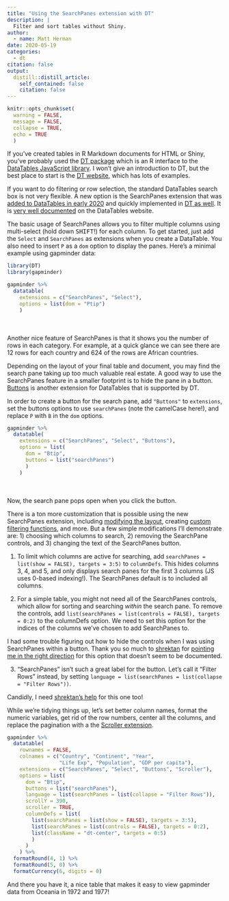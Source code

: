 ```yaml
---
title: "Using the SearchPanes extension with DT"
description: |
  Filter and sort tables without Shiny.
author:
  - name: Matt Herman
date: 2020-05-19
categories:
  - dt
citation: false
output:
  distill::distill_article:
    self_contained: false
    citation: false
---
```


```r
knitr::opts_chunk$set(
  warning = FALSE,
  message = FALSE,
  collapse = TRUE,
  echo = TRUE
  )
```

If you've created tables in R Markdown documents for HTML or Shiny, you've probably used the [DT package](https://rstudio.github.io/DT/) which is an R interface to the [DataTables JavaScript library](https://datatables.net/). I won't give an introduction to DT, but the best place to start is the [DT website](https://rstudio.github.io/DT/), which has lots of examples.

If you want to do filtering or row selection, the standard DataTables search box is not very flexible. A new option is the SearchPanes extension that was [added to DataTables in early 2020](https://datatables.net/blog/2020-01-13) and quickly implemented in [DT as well](https://github.com/rstudio/DT/pull/756). It is [very well documented](https://datatables.net/extensions/searchpanes/) on the DataTables website.

The basic usage of SearchPanes allows you to filter multiple columns using multi-select (hold down <kbd>SHIFT</kbd>!) for each column. To get started, just add the `Select` and `SearchPanes` as extensions when you create a DataTable. You also need to insert `P` as a `dom` option to display the panes. Here's a minimal  example using gapminder data:

```r
library(DT)
library(gapminder)

gapminder %>% 
  datatable(
    extensions = c("SearchPanes", "Select"),
    options = list(dom = "Ptip")
    )
```
<br>
<br>
Another nice feature of SearchPanes is that it shows you the number of rows in each category. For example, at a quick glance we can see there are 12 rows for each country and 624 of the rows are African countries.

Depending on the layout of your final table and document, you may find the search pane taking up too much valuable real estate. A good way to use the SearchPanes feature in a smaller footprint is to hide the pane in a button. [Buttons](https://datatables.net/extensions/buttons/) is another extension for DataTables that is supported by DT.

In order to create a button for the search pane, add `"Buttons"` to `extensions`, set the buttons options to use `searchPanes` (note the camelCase here!), and replace `P` with `B` in the `dom` options.

```r
gapminder %>% 
  datatable(
    extensions = c("SearchPanes", "Select", "Buttons"),
    options = list(
      dom = "Btip",
      buttons = list("searchPanes")
      )
    )
```
<br>
<br>
Now, the search pane pops open when you click the button.

There is a ton more customization that is possible using the new SearchPanes extension, including [modifying the layout](https://datatables.net/extensions/searchpanes/layout), creating [custom filtering functions](https://datatables.net/extensions/searchpanes/customSearchFunctions), and more. But a few simple modifications I'll demonstrate are: 1) choosing which columns to search, 2) removing the SearchPane controls, and 3) changing the text of the SearchPanes button.  

1. To limit which columns are active for searching, add `searchPanes = list(show = FALSE), targets = 3:5)` to `columnDefs`. This hides columns 3, 4, and 5, and only displays search panes for the first 3 columns (JS uses 0-based indexing!). The SearchPanes default is to included all columns.

2. For a simple table, you might not need all of the SearchPanes controls, which allow for sorting and searching *within* the search pane. To remove the controls, add `list(searchPanes = list(controls = FALSE), targets = 0:2)` to the columnDefs option. We need to set this option for the indices of the columns we've chosen to add SearchPanes to.

<aside>I had some trouble figuring out how to hide the controls when I was using SearchPanes within a button. Thank you so much to [shrektan](https://shrektan.com/) for [pointing me in the right direction](https://github.com/rstudio/DT/issues/804#issuecomment-620637155) for this option that doesn't seem to be documented.
</aside>

3. "SearchPanes" isn't such a great label for the button. Let's call it "Filter Rows" instead, by setting `language = list(searchPanes = list(collapse = "Filter Rows"))`.

<aside>Candidly, I need [shrektan's help](https://github.com/rstudio/DT/issues/804#issuecomment-620610263) for this one too!
</aside>

While we're tidying things up, let's set better column names, format the numeric variables, get rid of the row numbers, center all the columns, and replace the pagination with a the [Scroller extension](https://datatables.net/extensions/scroller/).

```r
gapminder %>% 
  datatable(
    rownames = FALSE,
    colnames = c("Country", "Continent", "Year",
                 "Life Exp", "Population", "GDP per capita"),
    extensions = c("SearchPanes", "Select", "Buttons", "Scroller"),
    options = list(
      dom = "Btip",
      buttons = list("searchPanes"),
      language = list(searchPanes = list(collapse = "Filter Rows")),
      scrollY = 390,
      scroller = TRUE,
      columnDefs = list(
        list(searchPanes = list(show = FALSE), targets = 3:5),
        list(searchPanes = list(controls = FALSE), targets = 0:2),
        list(className = "dt-center", targets = 0:5)
        )
      )
    ) %>% 
  formatRound(4, 1) %>% 
  formatRound(5, 0) %>% 
  formatCurrency(6, digits = 0)
```

And there you have it, a nice table that makes it easy to view gapminder data from Oceania in 1972 and 1977!
